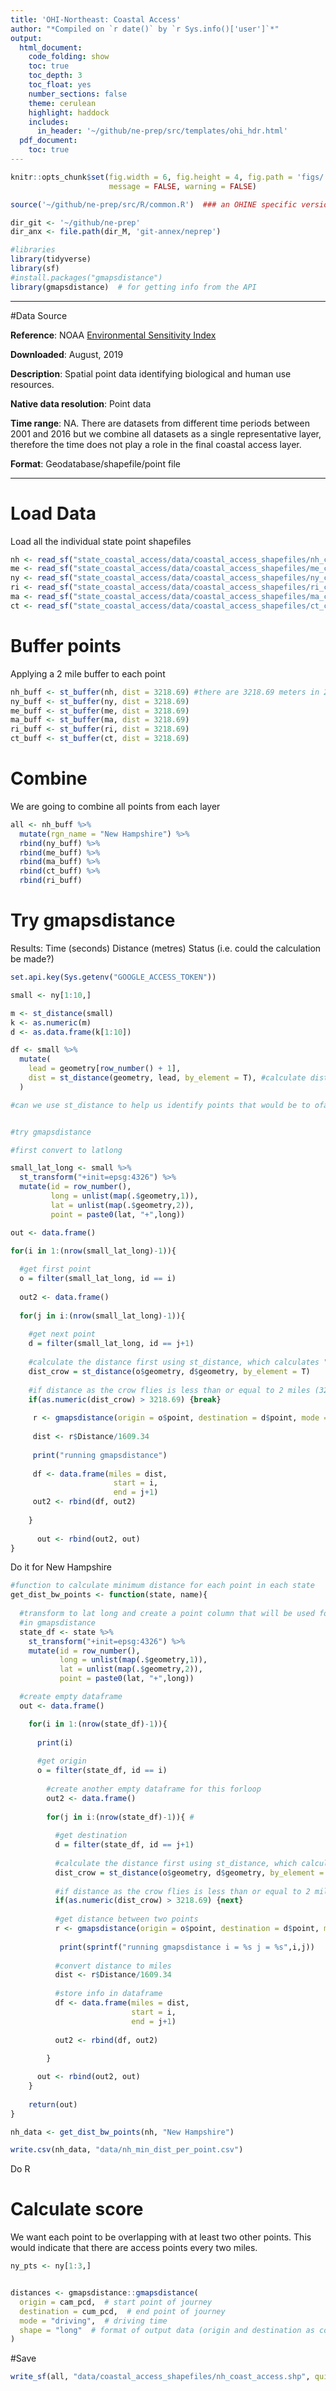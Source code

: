 ```yaml
---
title: 'OHI-Northeast: Coastal Access'
author: "*Compiled on `r date()` by `r Sys.info()['user']`*"
output: 
  html_document:
    code_folding: show
    toc: true
    toc_depth: 3
    toc_float: yes
    number_sections: false
    theme: cerulean
    highlight: haddock
    includes: 
      in_header: '~/github/ne-prep/src/templates/ohi_hdr.html'
  pdf_document:
    toc: true
---
```


``` r
knitr::opts_chunk$set(fig.width = 6, fig.height = 4, fig.path = 'figs/',
                      message = FALSE, warning = FALSE)

source('~/github/ne-prep/src/R/common.R')  ### an OHINE specific version of common.R

dir_git <- '~/github/ne-prep'
dir_anx <- file.path(dir_M, 'git-annex/neprep')

#libraries
library(tidyverse)
library(sf)
#install.packages("gmapsdistance")
library(gmapsdistance)  # for getting info from the API
```

---

#Data Source 

**Reference**: NOAA [Environmental Sensitivity Index](https://response.restoration.noaa.gov/maps-and-spatial-data/download-esi-maps-and-gis-data.html)

**Downloaded**: August, 2019

**Description**:  Spatial point data identifying biological and human use resources. 

**Native data resolution**: Point data

**Time range**: NA. There are datasets from different time periods between 2001 and 2016 but we combine all datasets as a single representative layer, therefore the time does not play a role in the final coastal access layer.

**Format**:  Geodatabase/shapefile/point file

***

# Load Data

Load all the individual state point shapefiles
```r
nh <- read_sf("state_coastal_access/data/coastal_access_shapefiles/nh_coast_access.shp")
me <- read_sf("state_coastal_access/data/coastal_access_shapefiles/me_coast_access.shp")
ny <- read_sf("state_coastal_access/data/coastal_access_shapefiles/ny_coast_access.shp")
ri <- read_sf("state_coastal_access/data/coastal_access_shapefiles/ri_coast_access.shp")
ma <- read_sf("state_coastal_access/data/coastal_access_shapefiles/ma_coast_access.shp")
ct <- read_sf("state_coastal_access/data/coastal_access_shapefiles/ct_coast_access.shp")
```

# Buffer points

Applying a 2 mile buffer to each point

```r
nh_buff <- st_buffer(nh, dist = 3218.69) #there are 3218.69 meters in 2 miles
ny_buff <- st_buffer(ny, dist = 3218.69)
me_buff <- st_buffer(me, dist = 3218.69)
ma_buff <- st_buffer(ma, dist = 3218.69)
ri_buff <- st_buffer(ri, dist = 3218.69)
ct_buff <- st_buffer(ct, dist = 3218.69)
```

# Combine

We are going to combine all points from each layer

```r
all <- nh_buff %>%
  mutate(rgn_name = "New Hampshire") %>%
  rbind(ny_buff) %>%
  rbind(me_buff) %>%
  rbind(ma_buff) %>%
  rbind(ct_buff) %>%
  rbind(ri_buff)
```

# Try gmapsdistance

Results:
Time (seconds)
Distance (metres)
Status (i.e. could the calculation be made?)

```r
set.api.key(Sys.getenv("GOOGLE_ACCESS_TOKEN"))
```


```r
small <- ny[1:10,]

m <- st_distance(small)
k <- as.numeric(m)
d <- as.data.frame(k[1:10])

df <- small %>%
  mutate(
    lead = geometry[row_number() + 1],
    dist = st_distance(geometry, lead, by_element = T), #calculate distance between points
  )

#can we use st_distance to help us identify points that would be to ofar apart so we only use gmapsdistance on points that are within 2 miles (as the crow flies)? if the straightest line between two points is 3 miles, we could assume that the drive between thost two points is at a minimum 3 miles which is too far. so we only run gmapsdistance on points that are 2miles and under?


#try gmapsdistance

#first convert to latlong

small_lat_long <- small %>%
  st_transform("+init=epsg:4326") %>%
  mutate(id = row_number(),
         long = unlist(map(.$geometry,1)),
         lat = unlist(map(.$geometry,2)),
         point = paste0(lat, "+",long))

out <- data.frame()

for(i in 1:(nrow(small_lat_long)-1)){
 
  #get first point
  o = filter(small_lat_long, id == i)
  
  out2 <- data.frame()
  
  for(j in i:(nrow(small_lat_long)-1)){
    
    #get next point
    d = filter(small_lat_long, id == j+1) 
    
    #calculate the distance first using st_distance, which calculates "as the crow flies"
    dist_crow = st_distance(o$geometry, d$geometry, by_element = T) 
    
    #if distance as the crow flies is less than or equal to 2 miles (3218 meters) then we run gmapsdistance otherwise we ignore and go to next
    if(as.numeric(dist_crow) > 3218.69) {break}
    
     r <- gmapsdistance(origin = o$point, destination = d$point, mode = "driving")
     
     dist <- r$Distance/1609.34
     
     print("running gmapsdistance")
    
     df <- data.frame(miles = dist,
                       start = i,
                       end = j+1)
     out2 <- rbind(df, out2)
  
    }
    
      out <- rbind(out2, out) 
}

```


Do it for New Hampshire
```r
#function to calculate minimum distance for each point in each state
get_dist_bw_points <- function(state, name){
  
  #transform to lat long and create a point column that will be used for origin and destination
  #in gmapsdistance
  state_df <- state %>%
    st_transform("+init=epsg:4326") %>%
    mutate(id = row_number(),
           long = unlist(map(.$geometry,1)),
           lat = unlist(map(.$geometry,2)),
           point = paste0(lat, "+",long))

  #create empty dataframe
  out <- data.frame()

    for(i in 1:(nrow(state_df)-1)){
      
      print(i)
     
      #get origin
      o = filter(state_df, id == i) 
      
        #create another empty dataframe for this forloop
        out2 <- data.frame()
        
        for(j in i:(nrow(state_df)-1)){ #
        
          #get destination
          d = filter(state_df, id == j+1)
          
          #calculate the distance first using st_distance, which calculates "as the crow flies"
          dist_crow = st_distance(o$geometry, d$geometry, by_element = T) 
    
          #if distance as the crow flies is less than or equal to 2 miles (3218 meters) then we run gmapsdistance otherwise we ignore and go to next
          if(as.numeric(dist_crow) > 3218.69) {next}
          
          #get distance between two points
          r <- gmapsdistance(origin = o$point, destination = d$point, mode = "driving")
          
           print(sprintf("running gmapsdistance i = %s j = %s",i,j))
           
          #convert distance to miles
          dist <- r$Distance/1609.34
          
          #store info in dataframe 
          df <- data.frame(miles = dist,
                           start = i,
                           end = j+1)
       
          out2 <- rbind(df, out2)
      
        }

      out <- rbind(out2, out) 
    }
  
    return(out)
}

nh_data <- get_dist_bw_points(nh, "New Hampshire")

write.csv(nh_data, "data/nh_min_dist_per_point.csv")
```

Do R

# Calculate score

We want each point to be overlapping with at least two other points. This would indicate that there are access points every two miles.

```r
ny_pts <- ny[1:3,]


distances <- gmapsdistance::gmapsdistance(
  origin = cam_pcd,  # start point of journey
  destination = cum_pcd,  # end point of journey
  mode = "driving",  # driving time
  shape = "long"  # format of output data (origin and destination as cols)
)
```


#Save

```r
write_sf(all, "data/coastal_access_shapefiles/nh_coast_access.shp", quiet = TRUE, delete_layer = TRUE)
```











